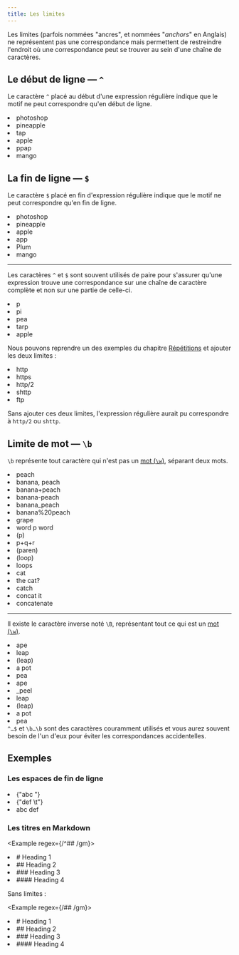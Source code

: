 ```yaml
---
title: Les limites
---
```


Les limites (parfois nommées "ancres", et nommées "_anchors_" en Anglais) ne représentent pas une correspondance mais permettent de restreindre l'endroit où une correspondance peut se trouver au sein d'une chaîne de caractères.

## Le début de ligne — `^`

Le caractère `^` placé au début d'une expression régulière indique que le motif ne peut correspondre qu'en début de ligne.

<Example regex={/^p/g}>
    <li>photoshop</li>
    <li>pineapple</li>
    <li>tap</li>
    <li>apple</li>
    <li>ppap</li>
    <li>mango</li>
</Example>

## La fin de ligne — `$`

Le caractère `$` placé en fin d'expression régulière indique que le motif ne peut correspondre qu'en fin de ligne.

<Example regex={/p$/g}>
    <li>photoshop</li>
    <li>pineapple</li>
    <li>apple</li>
    <li>app</li>
    <li>Plum</li>
    <li>mango</li>
</Example>

---

Les caractères `^` et `$` sont souvent utilisés de paire pour s'assurer qu'une expression trouve une correspondance sur une chaîne de caractère complète et non sur une partie de celle-ci.

<Example regex={/^p$/g}>
    <li>p</li>
    <li>pi</li>
    <li>pea</li>
    <li>tarp</li>
    <li>apple</li>
</Example>

Nous pouvons reprendre un des exemples du chapitre [Répétitions](repetition) et ajouter les deux limites :

<Example regex={/^https?$/g}>
    <li>http</li>
    <li>https</li>
    <li>http/2</li>
    <li>shttp</li>
    <li>ftp</li>
</Example>

Sans ajouter ces deux limites, l'expression régulière aurait pu correspondre à `http/2` ou `shttp`.

## Limite de mot — `\b`

`\b` représente tout caractère qui n'est pas un [mot (`\w`)](character-escapes#word-character--w), séparant deux mots.

<Example regex={/\bp/g}>
    <li>peach</li>
    <li>banana, peach</li>
    <li>banana+peach</li>
    <li>banana-peach</li>
    <li>banana_peach</li>
    <li>banana%20peach</li>
    <li>grape</li>
</Example>

<Example regex={/\bp\b/g}>
    <li>word p word</li>
    <li>(p)</li>
    <li>p+q+r</li>
    <li>(paren)</li>
    <li>(loop)</li>
    <li>loops</li>
</Example>

<Example regex={/\bcat\b/g}>
    <li>cat</li>
    <li>the cat?</li>
    <li>catch</li>
    <li>concat it</li>
    <li>concatenate</li>
</Example>

---

Il existe le caractère inverse noté `\B`, représentant tout ce qui est un [mot (`\w`)](character-escapes#word-character--w).

<Example regex={/\Bp/g}>
    <li>ape</li>
    <li>leap</li>
    <li>(leap)</li>
    <li>a pot</li>
    <li>pea</li>
</Example>

<Example regex={/\Bp\B/g}>
    <li>ape</li>
    <li>_peel</li>
    <li>leap</li>
    <li>(leap)</li>
    <li>a pot</li>
    <li>pea</li>
</Example>

<Tip>
    <code>^…$</code> et <code>\b…\b</code> sont des caractères couramment utilisés
    et vous aurez souvent besoin de l'un d'eux pour éviter les correspondances accidentelles.
</Tip>


## Exemples

### Les espaces de fin de ligne

<Example regex={/\s+$/gm}>
    <li>{"abc   "}</li>
    <li>{"def \t"}</li>
    <li>abc def</li>
</Example>

### Les titres en Markdown

<Example regex={/^## /gm}>
    <li># Heading 1</li>
    <li>## Heading 2</li>
    <li>### Heading 3</li>
    <li>#### Heading 4</li>
</Example>

Sans limites :

<Example regex={/## /gm}>
    <li># Heading 1</li>
    <li>## Heading 2</li>
    <li>### Heading 3</li>
    <li>#### Heading 4</li>
</Example>